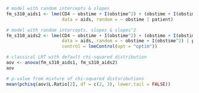 ```r
# model with random intercepts & slopes
fm_s310_aids1 <- lme(CD4 ~ obstime + I(obstime^2) + (obstime + I(obstime^2)):drug, 
                     data = aids, random = ~ obstime | patient)

# model with random intercepts, slopes & slopes^2
fm_s310_aids2 <- lme(CD4 ~ obstime + I(obstime^2) + (obstime + I(obstime^2)):drug, 
                     data = aids, random = ~ obstime + I(obstime^2) | patient,
                     control = lmeControl(opt = "optim"))

# classical LRT with default chi-squared distribution
aov <- anova(fm_s310_aids1, fm_s310_aids2)
aov

# p-value from mixture of chi-squared distsributions
mean(pchisq(aov$L.Ratio[2], df = c(2, 3), lower.tail = FALSE))
```

